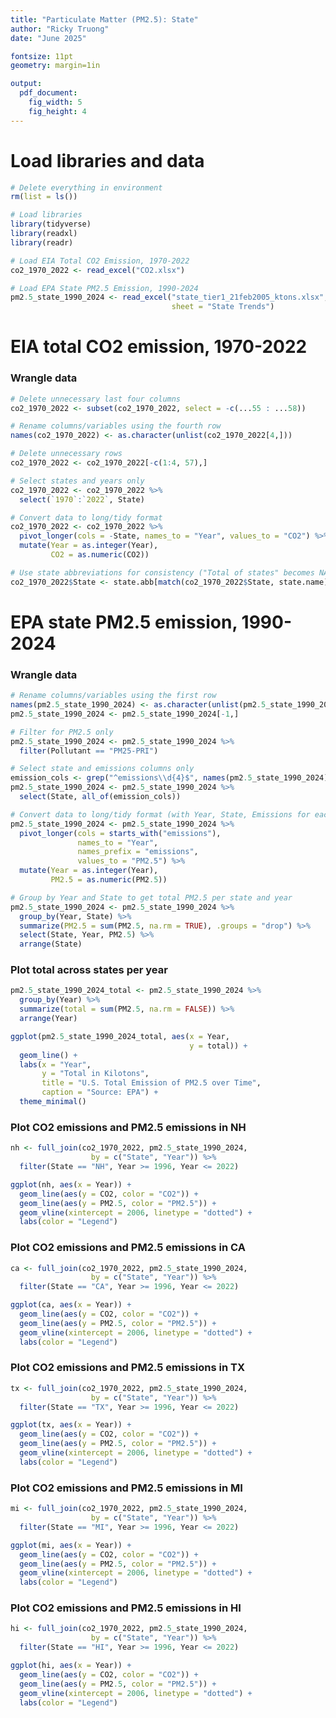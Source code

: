 ```yaml
---
title: "Particulate Matter (PM2.5): State"
author: "Ricky Truong"
date: "June 2025"

fontsize: 11pt
geometry: margin=1in

output:
  pdf_document:
    fig_width: 5
    fig_height: 4
---
```


# Load libraries and data

```r
# Delete everything in environment
rm(list = ls())

# Load libraries
library(tidyverse)
library(readxl)
library(readr)

# Load EIA Total CO2 Emission, 1970-2022
co2_1970_2022 <- read_excel("CO2.xlsx")

# Load EPA State PM2.5 Emission, 1990-2024
pm2.5_state_1990_2024 <- read_excel("state_tier1_21feb2005_ktons.xlsx", 
                                    sheet = "State Trends")
```

# EIA total CO2 emission, 1970-2022

### Wrangle data

```r
# Delete unnecessary last four columns
co2_1970_2022 <- subset(co2_1970_2022, select = -c(...55 : ...58))

# Rename columns/variables using the fourth row
names(co2_1970_2022) <- as.character(unlist(co2_1970_2022[4,]))

# Delete unnecessary rows
co2_1970_2022 <- co2_1970_2022[-c(1:4, 57),]

# Select states and years only
co2_1970_2022 <- co2_1970_2022 %>%
  select(`1970`:`2022`, State)

# Convert data to long/tidy format
co2_1970_2022 <- co2_1970_2022 %>%
  pivot_longer(cols = -State, names_to = "Year", values_to = "CO2") %>%
  mutate(Year = as.integer(Year),
         CO2 = as.numeric(CO2))

# Use state abbreviations for consistency ("Total of states" becomes NA)
co2_1970_2022$State <- state.abb[match(co2_1970_2022$State, state.name)]
```

# EPA state PM2.5 emission, 1990-2024

### Wrangle data

```r
# Rename columns/variables using the first row
names(pm2.5_state_1990_2024) <- as.character(unlist(pm2.5_state_1990_2024[1,]))
pm2.5_state_1990_2024 <- pm2.5_state_1990_2024[-1,]

# Filter for PM2.5 only
pm2.5_state_1990_2024 <- pm2.5_state_1990_2024 %>% 
  filter(Pollutant == "PM25-PRI")

# Select state and emissions columns only
emission_cols <- grep("^emissions\\d{4}$", names(pm2.5_state_1990_2024), value = TRUE)
pm2.5_state_1990_2024 <- pm2.5_state_1990_2024 %>%
  select(State, all_of(emission_cols))

# Convert data to long/tidy format (with Year, State, Emissions for each source)
pm2.5_state_1990_2024 <- pm2.5_state_1990_2024 %>%
  pivot_longer(cols = starts_with("emissions"),
               names_to = "Year",
               names_prefix = "emissions",
               values_to = "PM2.5") %>%
  mutate(Year = as.integer(Year),
         PM2.5 = as.numeric(PM2.5))

# Group by Year and State to get total PM2.5 per state and year
pm2.5_state_1990_2024 <- pm2.5_state_1990_2024 %>%
  group_by(Year, State) %>%
  summarize(PM2.5 = sum(PM2.5, na.rm = TRUE), .groups = "drop") %>%
  select(State, Year, PM2.5) %>%
  arrange(State)
```

### Plot total across states per year

```r
pm2.5_state_1990_2024_total <- pm2.5_state_1990_2024 %>%
  group_by(Year) %>%
  summarize(total = sum(PM2.5, na.rm = FALSE)) %>%
  arrange(Year)

ggplot(pm2.5_state_1990_2024_total, aes(x = Year,
                                        y = total)) +
  geom_line() +
  labs(x = "Year",
       y = "Total in Kilotons",
       title = "U.S. Total Emission of PM2.5 over Time",
       caption = "Source: EPA") +
  theme_minimal()
```

### Plot CO2 emissions and PM2.5 emissions in NH

```r
nh <- full_join(co2_1970_2022, pm2.5_state_1990_2024, 
                  by = c("State", "Year")) %>% 
  filter(State == "NH", Year >= 1996, Year <= 2022)

ggplot(nh, aes(x = Year)) +
  geom_line(aes(y = CO2, color = "CO2")) +
  geom_line(aes(y = PM2.5, color = "PM2.5")) +
  geom_vline(xintercept = 2006, linetype = "dotted") +
  labs(color = "Legend")
```

### Plot CO2 emissions and PM2.5 emissions in CA

```r
ca <- full_join(co2_1970_2022, pm2.5_state_1990_2024, 
                  by = c("State", "Year")) %>% 
  filter(State == "CA", Year >= 1996, Year <= 2022)

ggplot(ca, aes(x = Year)) +
  geom_line(aes(y = CO2, color = "CO2")) +
  geom_line(aes(y = PM2.5, color = "PM2.5")) +
  geom_vline(xintercept = 2006, linetype = "dotted") +
  labs(color = "Legend")
```

### Plot CO2 emissions and PM2.5 emissions in TX

```r
tx <- full_join(co2_1970_2022, pm2.5_state_1990_2024, 
                  by = c("State", "Year")) %>% 
  filter(State == "TX", Year >= 1996, Year <= 2022)

ggplot(tx, aes(x = Year)) +
  geom_line(aes(y = CO2, color = "CO2")) +
  geom_line(aes(y = PM2.5, color = "PM2.5")) +
  geom_vline(xintercept = 2006, linetype = "dotted") +
  labs(color = "Legend")
```

### Plot CO2 emissions and PM2.5 emissions in MI

```r
mi <- full_join(co2_1970_2022, pm2.5_state_1990_2024, 
                  by = c("State", "Year")) %>% 
  filter(State == "MI", Year >= 1996, Year <= 2022)

ggplot(mi, aes(x = Year)) +
  geom_line(aes(y = CO2, color = "CO2")) +
  geom_line(aes(y = PM2.5, color = "PM2.5")) +
  geom_vline(xintercept = 2006, linetype = "dotted") +
  labs(color = "Legend")
```

### Plot CO2 emissions and PM2.5 emissions in HI

```r
hi <- full_join(co2_1970_2022, pm2.5_state_1990_2024, 
                  by = c("State", "Year")) %>% 
  filter(State == "HI", Year >= 1996, Year <= 2022)

ggplot(hi, aes(x = Year)) +
  geom_line(aes(y = CO2, color = "CO2")) +
  geom_line(aes(y = PM2.5, color = "PM2.5")) +
  geom_vline(xintercept = 2006, linetype = "dotted") +
  labs(color = "Legend")
```